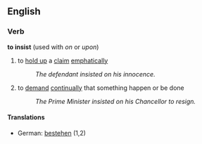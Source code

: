 ==English==
===Verb===
'''to insist''' (used with ''on'' or ''upon'')
# to [[hold up]] a [[claim]] [[emphatic]]ally
#:''The defendant insisted on his innocence.''
# to [[demand]] [[continual]]ly that something happen or be done
#:''The Prime Minister insisted on his Chancellor to resign.''
====Translations====
*German: [[bestehen]] (1,2)